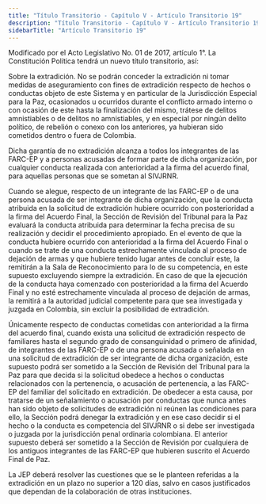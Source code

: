 ```yaml
---
title: "Título Transitorio - Capítulo V - Artículo Transitorio 19"
description: "Título Transitorio - Capítulo V - Artículo Transitorio 19"
sidebarTitle: "Artículo Transitorio 19"
---
```


<Warning>Modificado por el Acto Legislativo No. 01 de 2017, artículo 1°. La Constitución Política tendrá un nuevo título transitorio, así: </Warning>

Sobre la extradición. No se podrán conceder la extradición ni tomar medidas de aseguramiento con fines de extradición respecto de hechos o conductas objeto de este Sistema y en particular de la Jurisdicción Especial para la Paz, ocasionados u ocurridos durante el conflicto armado interno o con ocasión de este hasta la finalización del mismo, trátese de delitos amnistiables o de delitos no amnistiables, y en especial por ningún delito político, de rebelión o conexo con los anteriores, ya hubieran sido cometidos dentro o fuera de Colombia. 

Dicha garantía de no extradición alcanza a todos los integrantes de las FARC-EP y a personas acusadas de formar parte de dicha organización, por cualquier conducta realizada con anterioridad a la firma del acuerdo final, para aquellas personas que se sometan al SIVJRNR. 

Cuando se alegue, respecto de un integrante de las FARC-EP o de una persona acusada de ser integrante de dicha organización, que la conducta atribuida en la solicitud de extradición hubiere ocurrido con posterioridad a la firma del Acuerdo Final, la Sección de Revisión del Tribunal para la Paz evaluará la conducta atribuida para determinar la fecha precisa de su realización y decidir el procedimiento apropiado. En el evento de que la conducta hubiere ocurrido con anterioridad a la firma del Acuerdo Final o cuando se trate de una conducta estrechamente vinculada al proceso de dejación de armas y que hubiere tenido lugar antes de concluir este, la remitirán a la Sala de Reconocimiento para lo de su competencia, en este supuesto excluyendo siempre la extradición. En caso de que la ejecución de la conducta haya comenzado con posterioridad a la firma del Acuerdo Final y no esté estrechamente vinculada al proceso de dejación de armas, la remitirá a la autoridad judicial competente para que sea investigada y juzgada en Colombia, sin excluir la posibilidad de extradición. 

Únicamente respecto de conductas cometidas con anterioridad a la firma del acuerdo final, cuando exista una solicitud de extradición respecto de familiares hasta el segundo grado de consanguinidad o primero de afinidad, de integrantes de las FARC-EP o de una persona acusada o señalada en una solicitud de extradición de ser integrante de dicha organización, este supuesto podrá ser sometido a la Sección de Revisión del Tribunal para la Paz para que decida si la solicitud obedece a hechos o conductas relacionados con la pertenencia, o acusación de pertenencia, a las FARC-EP del familiar del solicitado en extradición. De obedecer a esta causa, por tratarse de un señalamiento o acusación por conductas que nunca antes han sido objeto de solicitudes de extradición ni reúnen las condiciones para ello, la Sección podrá denegar la extradición y en ese caso decidir si el hecho o la conducta es competencia del SIVJRNR o si debe ser investigada o juzgada por la jurisdicción penal ordinaria colombiana. El anterior supuesto deberá ser sometido a la Sección de Revisión por cualquiera de los antiguos integrantes de las FARC-EP que hubieren suscrito el Acuerdo Final de Paz. 

La JEP deberá resolver las cuestiones que se le planteen referidas a la extradición en un plazo no superior a 120 días, salvo en casos justificados que dependan de la colaboración de otras instituciones.
